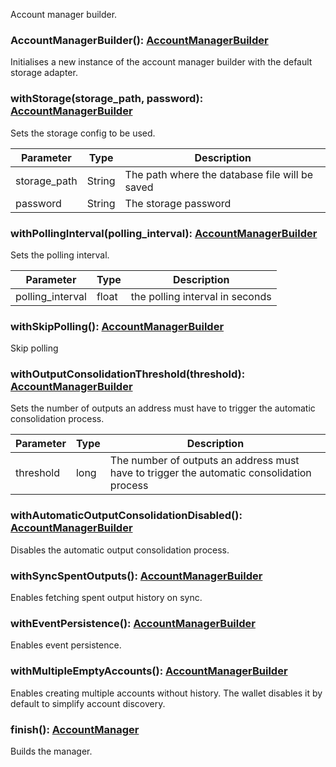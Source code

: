 Account manager builder.

### AccountManagerBuilder(): [AccountManagerBuilder](#accountmanagerbuilder)

Initialises a new instance of the account manager builder with the default storage adapter.

### withStorage(storage_path, password): [AccountManagerBuilder](#accountmanagerbuilder)

Sets the storage config to be used.

| Parameter       | Type |  Description |
| --------------- | -------- | -------- |
| storage_path | String |  The path where the database file will be saved |
| password | String |  The storage password |

### withPollingInterval(polling_interval): [AccountManagerBuilder](#accountmanagerbuilder)

Sets the polling interval.

| Parameter       | Type |  Description |
| --------------- | -------- | -------- |
| polling_interval | float |  the polling interval in seconds |

### withSkipPolling(): [AccountManagerBuilder](#accountmanagerbuilder)

Skip polling

### withOutputConsolidationThreshold(threshold): [AccountManagerBuilder](#accountmanagerbuilder)

Sets the number of outputs an address must have to trigger the automatic consolidation process.

| Parameter       | Type |  Description |
| --------------- | -------- | -------- |
| threshold | long |  The number of outputs an address must have to trigger the automatic consolidation process |

### withAutomaticOutputConsolidationDisabled(): [AccountManagerBuilder](#accountmanagerbuilder)

Disables the automatic output consolidation process.

### withSyncSpentOutputs(): [AccountManagerBuilder](#accountmanagerbuilder)

Enables fetching spent output history on sync.

### withEventPersistence(): [AccountManagerBuilder](#accountmanagerbuilder)

Enables event persistence.

### withMultipleEmptyAccounts(): [AccountManagerBuilder](#accountmanagerbuilder)

Enables creating multiple accounts without history.
 The wallet disables it by default to simplify account discovery.

### finish(): [AccountManager](#accountmanager)

Builds the manager.
